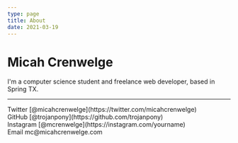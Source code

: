 ```yaml
---
type: page
title: About
date: 2021-03-19
---
```


# Micah Crenwelge 

I'm a computer science student and freelance web developer, based in Spring TX. 

---

<div>
  Twitter [@micahcrenwelge](https://twitter.com/micahcrenwelge)
  <br />
  GitHub [@trojanpony](https://github.com/trojanpony)
  <br />
  Instagram [@mcrenwelge](https://instagram.com/yourname)
  <br />
  Email mc@micahcrenwelge.com
</div>
